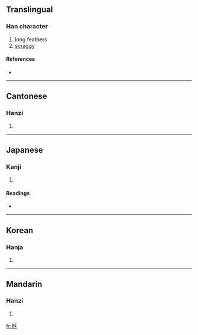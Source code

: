 {{see|毵}}
==Translingual==

===Han character===
{{Han char|rn=82|rad=毛|as=11|sn=15|four=2221<sub>4</sub>|canj=戈竹竹手山 (IHHQU)}}

# long feathers
# [[scraggy]]

====References====
* {{Han ref|kx=0595.370|dkj=16942|dj=0987.150|hdz=32005.130|uh=6BFF|ud=27647|bh=E5F7|bd=58871}}

----

==Cantonese==

===Hanzi===
{{yue-hanzi|jyut=|y=saam1}}

# {{defn|Cantonese}}

----

==Japanese==

===Kanji===
{{ja-kanji|grade=|rs=毛11}}

# {{defn|Japanese}}

====Readings====
* {{ja-readings|on=[[さん]] (san)|kun=[[けがながい]] (keganagai)}}

----

==Korean==

===Hanja===
{{ko-hanja|hangeul=삼|eumhun=|rv=sam|mr=sam|y=sam}}

# {{defn|Korean}}

----

==Mandarin==

===Hanzi===
{{cmn-hanzi|sim=毵|pin=[[sān]] ([[san1]])|wg=san<sup>1</sup>}}

# {{defn|Mandarin}}

[[fr:毿]]